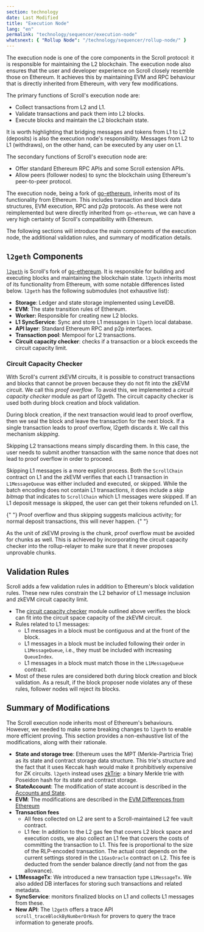```yaml
---
section: technology
date: Last Modified
title: "Execution Node"
lang: "en"
permalink: "technology/sequencer/execution-node"
whatsnext: { "Rollup Node": "/technology/sequencer/rollup-node/" }
---
```



The execution node is one of the core components in the Scroll protocol: it is responsible for maintaining the L2 blockchain. The execution node also ensures that the user and developer experience on Scroll closely resemble those on Ethereum. It achieves this by maintaining EVM and RPC behaviour that is directly inherited from Ethereum, with very few modifications.

The primary functions of Scroll's execution node are:
- Collect transactions from L2 and L1.
- Validate transactions and pack them into L2 blocks.
- Execute blocks and maintain the L2 blockchain state.

It is worth highlighting that bridging messages and tokens from L1 to L2 (deposits) is also the execution node's responsibility. Messages from L2 to L1 (withdraws), on the other hand, can be executed by any user on L1.

The secondary functions of Scroll's execution node are:
- Offer standard Ethereum RPC APIs and some Scroll extension APIs.
- Allow peers (follower nodes) to sync the blockchain using Ethereum's peer-to-peer protocol.

The execution node, being a fork of [go-ethereum](https://github.com/ethereum/go-ethereum), inherits most of its functionality from Ethereum. This includes transaction and block data structures, EVM execution, RPC and p2p protocols. As these were not reimplemented but were directly inherited from `go-ethereum`, we can have a very high certainty of Scroll's compatibility with Ethereum.

The following sections will introduce the main components of the execution node, the additional validation rules, and summary of modification details.

## `l2geth` Components

[`l2geth`](https://github.com/scroll-tech/go-ethereum) is Scroll's fork of [go-ethereum](https://github.com/ethereum/go-ethereum). It is responsible for building and executing blocks and maintaining the blockchain state. `l2geth` inherits most of its functionality from Ethereum, with some notable differences listed below. `l2geth` has the following submodules (not exhaustive list):
- **Storage**: Ledger and state storage implemented using LevelDB.
- **EVM**: The state transition rules of Ethereum.
- **Worker:** Responsible for creating new L2 blocks.
- **L1 SyncService**: Sync and store L1 messages in `l2geth` local database.
- **API layer**: Standard Ethereum RPC and p2p interfaces.
- **Transaction pool**: Mempool for L2 transactions.
- **Circuit capacity checker**: checks if a transaction or a block exceeds the circuit capacity limit.

### Circuit Capacity Checker

With Scroll's current zkEVM circuits, it is possible to construct transactions and blocks that cannot be proven because they do not fit into the zkEVM circuit. We call this *proof overflow*. To avoid this, we implemented a *circuit capacity checker* module as part of l2geth. The circuit capacity checker is used both during block creation and block validation.

During block creation, if the next transaction would lead to proof overflow, then we seal the block and leave the transaction for the next block. If a single transaction leads to proof overflow, l2geth discards it. We call this mechanism *skipping*.

Skipping L2 transactions means simply discarding them. In this case, the user needs to submit another transaction with the same nonce that does not lead to proof overflow in order to proceed.

Skipping L1 messages is a more explicit process. Both the `ScrollChain` contract on L1 and the zkEVM verifies that each L1 transaction in `L1MessageQueue` was either included and executed, or skipped. While the batch encoding does not contain L1 transactions, it does include a *skip bitmap* that indicates to `ScrollChain` which L1 messages were skipped. If an L1 deposit message is skipped, the user can get their tokens refunded on L1.

<Aside type="note" title="Note">
  {" "}
  Proof overflow and thus skipping suggests malicious activity; for normal deposit transactions, this will never happen.
  {" "}
</Aside>

As the unit of zkEVM proving is the chunk, proof overflow must be avoided for chunks as well.
This is achieved by incorporating the circuit capacity checker into the rollup-relayer to make sure that it never proposes unprovable chunks.

## Validation Rules

Scroll adds a few validation rules in addition to Ethereum's block validation rules. These new rules constrain the L2 behavior of L1 message inclusion and zkEVM circuit capacity limit.
- The [circuit capacity checker](#circuit-capacity-checker) module outlined above
 verifies the block can fit into the circuit space capacity of the zkEVM circuit.
- Rules related to L1 messages:
    - L1 messages in a block must be contiguous and at the front of the block.
    - L1 messages in a block must be included following their order in `L1MessageQueue`, i.e., they must be included with increasing `QueueIndex`.
    - L1 messages in a block must match those in the `L1MessageQueue` contract.
- Most of these rules are considered both during block creation and block validation. As a result, if the block proposer node violates any of these rules, follower nodes will reject its blocks.


## Summary of Modifications

The Scroll execution node inherits most of Ethereum's behaviours. However, we needed to make some breaking changes to `l2geth` to enable more efficient proving. This section provides a non-exhaustive list of the modifications, along with their rationale.

- **State and storage tree**: Ethereum uses the MPT (Merkle-Partricia Trie) as its state and contract storage data structure. This trie's structure and the fact that it uses Keccak hash would make it prohibitively expensive for ZK circuits. `l2geth` instead uses [zkTrie](/technology/sequencer/zktrie): a binary Merkle trie with Poseidon hash for its state and contract storage.
- **StateAccount**: The modification of state account is described in the [Accounts and State](/technology/chain/accounts).
- **EVM**: The modifications are described in the [EVM Differences from Ethereum](/technology/chain/differences)
- **Transaction fees**
    - All fees collected on L2 are sent to a Scroll-maintained L2 fee vault contract.
    - L1 fee: In addition to the L2 gas fee that covers L2 block space and execution costs, we also collect an L1 fee that covers the costs of committing the transaction to L1. This fee is proportional to the size of the RLP-encoded transaction. The actual cost depends on the current settings stored in the `L1GasOracle` contract on L2. This fee is deducted from the sender balance directly (and not from the gas allowance).
- **L1MessageTx**: We introduced a new transaction type `L1MessageTx`. We also added DB interfaces for storing such transactions and related metadata.
- **SyncService**: monitors finalized blocks on L1 and collects L1 messages from these.
- **New API**: The `l2geth` offers a trace API `scroll_traceBlockByNumberOrHash` for provers to query the trace information to generate proofs.
